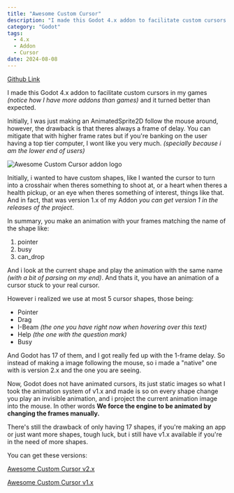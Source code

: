 ```yaml
---
title: "Awesome Custom Cursor"
description: "I made this Godot 4.x addon to facilitate custom cursors in my games (notice how I have more addons than games) and it turned better than expected."
category: "Godot"
tags:
  - 4.x
  - Addon
  - Cursor
date: 2024-08-08
---
```


[Github Link](https://github.com/DaviD4Chirino/awesome-custom-cursor)

I made this Godot 4.x addon to facilitate custom cursors in my games _(notice how I have more addons than games)_ and it turned better than expected.

Initially, I was just making an AnimatedSprite2D follow the mouse around, however, the drawback is that theres always a frame of delay. You can mitigate that with higher frame rates but if you're banking on the user having a top tier computer, I wont like you very much. _(specially because i am the lower end of users)_

![Awesome Custom Cursor addon logo](https://raw.githubusercontent.com/DaviD4Chirino/awesome-custom-cursor/main/screen_shot.png)

Initially, i wanted to have custom shapes, like I wanted the cursor to turn into a crosshair when theres something to shoot at, or a heart when theres a health pickup, or an eye when theres something of interest, things like that. And in fact, that was version 1.x of my Addon _you can get version 1 in the releases of the project_.

In summary, you make an animation with your frames matching the name of the shape like:

1. pointer
2. busy
3. can_drop

And i look at the current shape and play the animation with the same name _(with a bit of parsing on my end)_. And thats it, you have an animation of a cursor stuck to your real cursor.

However i realized we use at most 5 cursor shapes, those being:

- Pointer
- Drag
- I-Beam _(the one you have right now when hovering over this text)_
- Help _(the one with the question mark)_
- Busy

And Godot has 17 of them, and I got really fed up with the 1-frame delay. So instead of making a image following the mouse, so i made a "native" one with is version 2.x and the one you are seeing.

Now, Godot does not have animated cursors, its just static images so what I took the animation system of v1.x and made is so on every shape change you play an invisible animation, and i project the current animation image into the mouse. In other words **We force the engine to be animated by changing the frames manually.**

There's still the drawback of only having 17 shapes, if you're making an app or just want more shapes, tough luck, but i still have v1.x available if you're in the need of more shapes.

You can get these versions:

[Awesome Custom Cursor v2.x](https://github.com/DaviD4Chirino/awesome-custom-cursor)

[Awesome Custom Cursor v1.x](https://github.com/DaviD4Chirino/awesome-custom-cursor/releases/tag/1.0.1)
